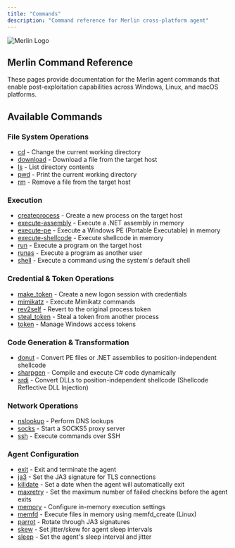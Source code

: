 ```yaml
---
title: "Commands"
description: "Command reference for Merlin cross-platform agent"
---
```


<img src="../images/merlin.svg" alt="Merlin Logo" />

## Merlin Command Reference

These pages provide documentation for the Merlin agent commands that enable post-exploitation capabilities across Windows, Linux, and macOS platforms.

## Available Commands

### File System Operations
- [cd](./commands/cd) - Change the current working directory
- [download](./commands/download) - Download a file from the target host
- [ls](./commands/ls) - List directory contents
- [pwd](./commands/pwd) - Print the current working directory
- [rm](./commands/rm) - Remove a file from the target host

### Execution
- [createprocess](./commands/createprocess) - Create a new process on the target host
- [execute-assembly](./commands/execute-assembly) - Execute a .NET assembly in memory
- [execute-pe](./commands/execute-pe) - Execute a Windows PE (Portable Executable) in memory
- [execute-shellcode](./commands/execute-shellcode) - Execute shellcode in memory
- [run](./commands/run) - Execute a program on the target host
- [runas](./commands/runas) - Execute a program as another user
- [shell](./commands/shell) - Execute a command using the system's default shell

### Credential & Token Operations
- [make_token](./commands/make_token) - Create a new logon session with credentials
- [mimikatz](./commands/mimikatz) - Execute Mimikatz commands
- [rev2self](./commands/rev2self) - Revert to the original process token
- [steal_token](./commands/steal_token) - Steal a token from another process
- [token](./commands/token) - Manage Windows access tokens

### Code Generation & Transformation
- [donut](./commands/donut) - Convert PE files or .NET assemblies to position-independent shellcode
- [sharpgen](./commands/sharpgen) - Compile and execute C# code dynamically
- [srdi](./commands/srdi) - Convert DLLs to position-independent shellcode (Shellcode Reflective DLL Injection)

### Network Operations
- [nslookup](./commands/nslookup) - Perform DNS lookups
- [socks](./commands/socks) - Start a SOCKS5 proxy server
- [ssh](./commands/ssh) - Execute commands over SSH

### Agent Configuration
- [exit](./commands/exit) - Exit and terminate the agent
- [ja3](./commands/ja3) - Set the JA3 signature for TLS connections
- [killdate](./commands/killdate) - Set a date when the agent will automatically exit
- [maxretry](./commands/maxretry) - Set the maximum number of failed checkins before the agent exits
- [memory](./commands/memory) - Configure in-memory execution settings
- [memfd](./commands/memfd) - Execute files in memory using memfd_create (Linux)
- [parrot](./commands/parrot) - Rotate through JA3 signatures
- [skew](./commands/skew) - Set jitter/skew for agent sleep intervals
- [sleep](./commands/sleep) - Set the agent's sleep interval and jitter